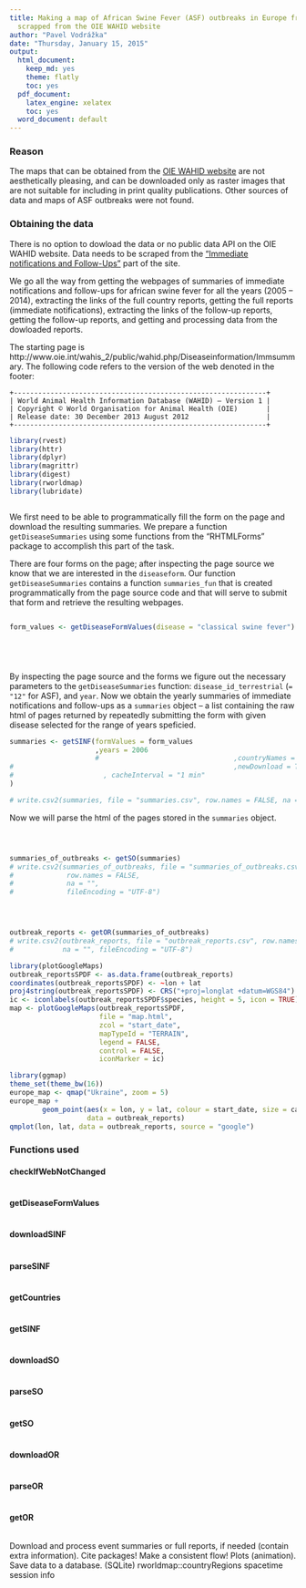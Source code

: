```yaml
---
title: Making a map of African Swine Fever (ASF) outbreaks in Europe from the data
  scrapped from the OIE WAHID website
author: "Pavel Vodrážka"
date: "Thursday, January 15, 2015"
output:
  html_document:
    keep_md: yes
    theme: flatly
    toc: yes
  pdf_document:
    latex_engine: xelatex
    toc: yes
  word_document: default
---
```


### Reason

The maps that can be obtained from the [OIE WAHID website](http://www.oie.int/wahis_2/public/wahid.php/Diseaseinformation/Diseaseoutbreakmaps) are not aesthetically 
pleasing, and can be downloaded only as raster images that are not suitable for 
including in print quality publications. Other sources of data and maps of ASF 
outbreaks were not found.

### Obtaining the data

There is no option to dowload the data or no public data API on the OIE WAHID 
website. Data needs to be scraped from the ["Immediate notifications and 
Follow-Ups"](http://www.oie.int/wahis_2/public/wahid.php/Diseaseinformation/Immsummary) part of the site.

We go all the way from getting the webpages of summaries of immediate 
notifications and follow-ups for african swine fever for all the years (2005 -- 
2014), extracting the links of the full country reports, getting the full 
reports (immediate notifications), extracting the links of the follow-up 
reports, getting the follow-up reports, and getting and processing data from the 
dowloaded reports.

The starting page is http://www.oie.int/wahis_2/public/wahid.php/Diseaseinformation/Immsummary. The following code refers to the version of the web denoted in the 
footer:
```
+--------------------------------------------------------------+
| World Animal Health Information Database (WAHID) – Version 1 |
| Copyright © World Organisation for Animal Health (OIE)       |
| Release date: 30 December 2013 August 2012                   |
+--------------------------------------------------------------+
```
```r
library(rvest)
library(httr)
library(dplyr)
library(magrittr)
library(digest)
library(rworldmap)
library(lubridate)
```

```r
```

We first need to be able to programmatically fill the form on the page and download 
the resulting summaries. We prepare a function `getDiseaseSummaries` using some 
functions from the "RHTMLForms" package to accomplish this part of the task.

There are four forms on the page; after inspecting the page source we know that 
we are interested in the `diseaseform`. Our function `getDiseaseSummaries` 
contains a function `summaries_fun` that is created programmatically from the 
page source code and that will serve to submit that form and retrieve the 
resulting webpages.

```r
```

```r
form_values <- getDiseaseFormValues(disease = "classical swine fever")
```

```r
```

```r
```

```r
```

```r
```

By inspecting the page source and the forms we figure out the necessary 
parameters to the `getDiseaseSummaries` function: `disease_id_terrestrial` 
(`= "12"` for ASF), and `year`. Now we obtain the yearly summaries of immediate 
notifications and follow-ups as a `summaries` object -- a list containing the raw 
html of pages returned by repeatedly submitting the form with given disease selected 
for the range of years speficied.

```r
summaries <- getSINF(formValues = form_values
                     ,years = 2006
                     #                                 ,countryNames = "Africa"
#                                                      ,newDownload = TRUE
#                      , cacheInterval = "1 min"
)

# write.csv2(summaries, file = "summaries.csv", row.names = FALSE, na = "", fileEncoding = "UTF-8")
```

Now we will parse the html of the pages stored in the `summaries` object.

[//]: # (Finish here)

```r
```

```r
```

```r
```

```r
summaries_of_outbreaks <- getSO(summaries)
# write.csv2(summaries_of_outbreaks, file = "summaries_of_outbreaks.csv",
#             row.names = FALSE,
#             na = "",
#             fileEncoding = "UTF-8")
```

```r
```

```r
```

```r
```

```r
outbreak_reports <- getOR(summaries_of_outbreaks)
# write.csv2(outbreak_reports, file = "outbreak_reports.csv", row.names = FALSE,
#            na = "", fileEncoding = "UTF-8")
```

```r
library(plotGoogleMaps)
outbreak_reportsSPDF <- as.data.frame(outbreak_reports)
coordinates(outbreak_reportsSPDF) <- ~lon + lat
proj4string(outbreak_reportsSPDF) <- CRS("+proj=longlat +datum=WGS84")
ic <- iconlabels(outbreak_reportsSPDF$species, height = 5, icon = TRUE)
map <- plotGoogleMaps(outbreak_reportsSPDF,
                      file = "map.html",
                      zcol = "start_date",
                      mapTypeId = "TERRAIN",
                      legend = FALSE,
                      control = FALSE,
                      iconMarker = ic)

library(ggmap)
theme_set(theme_bw(16))
europe_map <- qmap("Ukraine", zoom = 5)
europe_map +
        geom_point(aes(x = lon, y = lat, colour = start_date, size = cases_total),
                   data = outbreak_reports)
qmplot(lon, lat, data = outbreak_reports, source = "google")

```

### Functions used
#### checkIfWebNotChanged
```r
```

#### getDiseaseFormValues
```r
```

#### downloadSINF
```r
```

#### parseSINF
```r
```

#### getCountries
```r
```

#### getSINF
```r
```

#### downloadSO
```r
```

#### parseSO
```r
```

#### getSO
```r
```

#### downloadOR
```r
```

#### parseOR
```r
```

#### getOR
```r
```



Download and process event summaries or full reports, if needed (contain extra information).
Cite packages!
Make a consistent flow!
Plots (animation).
Save data to a database. (SQLite)
rworldmap::countryRegions
spacetime
session info
